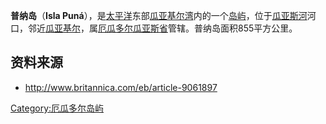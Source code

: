 {{Location map
 | Ecuador
 | label=Isla Puná
 | lat_dir= S | lat_deg=  2 | lat_min= 50 | lat_sec = 15 
 | lon_dir= W | lon_deg= 80 | lon_min=  8 | lon_sec = 53
 | position=right
 | width= 220
 | float=right
 | caption= 普納島
}}

'''普纳岛'''（'''Isla Puná '''），是[[太平洋|太平洋]]东部[[瓜亚基尔湾|瓜亚基尔湾]]内的一个[[岛屿|岛屿]]，位于[[瓜亚斯河|瓜亚斯河]]河口，邻近[[瓜亚基尔|瓜亚基尔]]，属[[厄瓜多尔|厄瓜多尔]][[瓜亚斯省|瓜亚斯省]]管辖。普纳岛面积855平方公里。

==资料来源==
*http://www.britannica.com/eb/article-9061897

{{coord|2|50|15|S|80|08|53|W|type:isle|display=title}}
{{DEFAULTSORT:Puná}}
[[Category:厄瓜多尔岛屿|Category:厄瓜多尔岛屿]]